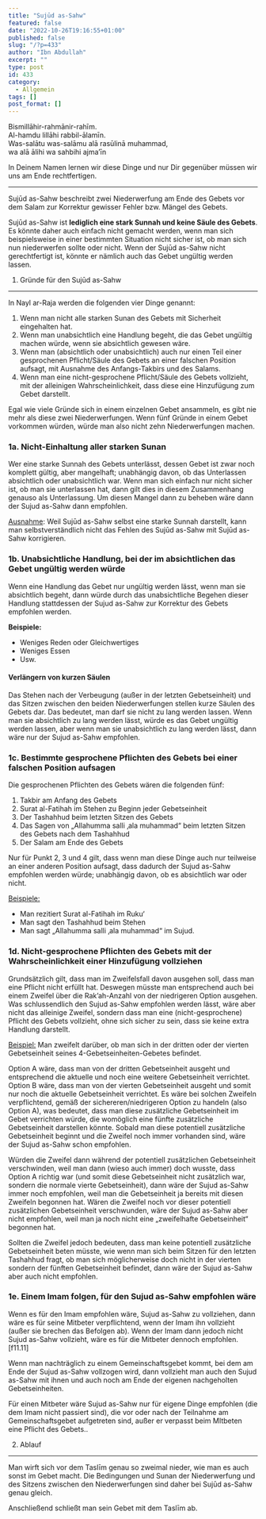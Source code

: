 ```yaml
---
title: "Sujūd as-Sahw"
featured: false
date: "2022-10-26T19:16:55+01:00"
published: false
slug: "/?p=433"
author: "Ibn Abdullah"
excerpt: ""
type: post
id: 433
category:
  - Allgemein
tags: []
post_format: []
---
```


Bismillāhir-rahmānir-rahīm.  
Al-hamdu lillāhi rabbil-ālamīn.  
Was-salātu was-salāmu alā rasūlinā muhammad,  
wa alā ālihi wa sahbihi ajma’īn

In Deinem Namen lernen wir diese Dinge und nur Dir gegenüber müssen wir uns am Ende rechtfertigen.

---

Sujūd as-Sahw beschreibt zwei Niederwerfung am Ende des Gebets vor dem Salam zur Korrektur gewisser Fehler bzw. Mängel des Gebets.

Sujūd as-Sahw ist **lediglich eine stark Sunnah und keine Säule des Gebets**. Es könnte daher auch einfach nicht gemacht werden, wenn man sich beispielsweise in einer bestimmten Situation nicht sicher ist, ob man sich nun niederwerfen sollte oder nicht. Wenn der Sujūd as-Sahw nicht gerechtfertigt ist, könnte er nämlich auch das Gebet ungültig werden lassen.

1. Gründe für den Sujūd as-Sahw

---

In Nayl ar-Raja werden die folgenden vier Dinge genannt:

1. Wenn man nicht alle starken Sunan des Gebets mit Sicherheit eingehalten hat.
2. Wenn man unabsichtlich eine Handlung begeht, die das Gebet ungültig machen würde, wenn sie absichtlich gewesen wäre.
3. Wenn man (absichtlich oder unabsichtlich) auch nur einen Teil einer gesprochenen Pflicht/Säule des Gebets an einer falschen Position aufsagt, mit Ausnahme des Anfangs-Takbirs und des Salams.
4. Wenn man eine nicht-gesprochene Pflicht/Säule des Gebets vollzieht, mit der alleinigen Wahrscheinlichkeit, dass diese eine Hinzufügung zum Gebet darstellt.

Egal wie viele Gründe sich in einem einzelnen Gebet ansammeln, es gibt nie mehr als diese zwei Niederwerfungen. Wenn fünf Gründe in einem Gebet vorkommen würden, würde man also nicht zehn Niederwerfungen machen.

### 1a. Nicht-Einhaltung aller starken Sunan

Wer eine starke Sunnah des Gebets unterlässt, dessen Gebet ist zwar noch komplett gültig, aber mangelhaft; unabhängig davon, ob das Unterlassen absichtlich oder unabsichtlich war. Wenn man sich einfach nur nicht sicher ist, ob man sie unterlassen hat, dann gilt dies in diesem Zusammenhang genauso als Unterlassung. Um diesen Mangel dann zu beheben wäre dann der Sujud as-Sahw dann empfohlen.

<span style="text-decoration: underline;">Ausnahme</span>: Weil Sujūd as-Sahw
selbst eine starke Sunnah darstellt, kann man selbstverständlich nicht das
Fehlen des Sujūd as-Sahw mit Sujūd as-Sahw korrigieren.

### 1b. Unabsichtliche Handlung, bei der im absichtlichen das Gebet ungültig werden würde

Wenn eine Handlung das Gebet nur ungültig werden lässt, wenn man sie absichtlich begeht, dann würde durch das unabsichtliche Begehen dieser Handlung stattdessen der Sujud as-Sahw zur Korrektur des Gebets empfohlen werden.

**Beispiele:**

- Weniges Reden oder Gleichwertiges
- Weniges Essen
- Usw.

#### Verlängern von kurzen Säulen

Das Stehen nach der Verbeugung (außer in der letzten Gebetseinheit) und das Sitzen zwischen den beiden Niederwerfungen stellen kurze Säulen des Gebets dar. Das bedeutet, man darf sie nicht zu lang werden lassen. Wenn man sie absichtlich zu lang werden lässt, würde es das Gebet ungültig werden lassen, aber wenn man sie unabsichtlich zu lang werden lässt, dann wäre nur der Sujud as-Sahw empfohlen.

### 1c. Bestimmte gesprochene Pflichten des Gebets bei einer falschen Position aufsagen

Die gesprochenen Pflichten des Gebets wären die folgenden fünf:

1. Takbir am Anfang des Gebets
2. Surat al-Fatihah im Stehen zu Beginn jeder Gebetseinheit
3. Der Tashahhud beim letzten Sitzen des Gebets
4. Das Sagen von „Allahumma salli ‚ala muhammad“ beim letzten Sitzen des Gebets nach dem Tashahhud
5. Der Salam am Ende des Gebets

Nur für Punkt 2, 3 und 4 gilt, dass wenn man diese Dinge auch nur teilweise an einer anderen Position aufsagt, dass dadurch der Sujud as-Sahw empfohlen werden würde; unabhängig davon, ob es absichtlich war oder nicht.

<span style="text-decoration: underline;">Beispiele:</span>

- Man rezitiert Surat al-Fatihah im Ruku‘
- Man sagt den Tashahhud beim Stehen
- Man sagt „Allahumma salli ‚ala muhammad“ im Sujud.

### 1d. Nicht-gesprochene Pflichten des Gebets mit der Wahrscheinlichkeit einer Hinzufügung vollziehen

Grundsätzlich gilt, dass man im Zweifelsfall davon ausgehen soll, dass man eine Pflicht nicht erfüllt hat. Deswegen müsste man entsprechend auch bei einem Zweifel über die Rak’ah-Anzahl von der niedrigeren Option ausgehen. Was schlussendlich den Sujud as-Sahw empfohlen werden lässt, wäre aber nicht das alleinige Zweifel, sondern dass man eine (nicht-gesprochene) Pflicht des Gebets vollzieht, ohne sich sicher zu sein, dass sie keine extra Handlung darstellt.

<span style="text-decoration: underline;">Beispiel:</span> Man zweifelt darüber,
ob man sich in der dritten oder der vierten Gebetseinheit seines 4-Gebetseinheiten-Gebetes
befindet.

Option A wäre, dass man von der dritten Gebetseinheit ausgeht und entsprechend die aktuelle und noch eine weitere Gebetseinheit verrichtet. Option B wäre, dass man von der vierten Gebetseinheit ausgeht und somit nur noch die aktuelle Gebetseinheit verrichtet. Es wäre bei solchen Zweifeln verpflichtend, gemäß der sichereren/niedrigeren Option zu handeln (also Option A), was bedeutet, dass man diese zusätzliche Gebetseinheit im Gebet verrichten würde, die womöglich eine fünfte zusätzliche Gebetseinheit darstellen könnte. Sobald man diese potentiell zusätzliche Gebetseinheit beginnt und die Zweifel noch immer vorhanden sind, wäre der Sujud as-Sahw schon empfohlen.

Würden die Zweifel dann während der potentiell zusätzlichen Gebetseinheit verschwinden, weil man dann (wieso auch immer) doch wusste, dass Option A richtig war (und somit diese Gebetseinheit nicht zusätzlich war, sondern die normale vierte Gebetseinheit), dann wäre der Sujud as-Sahw immer noch empfohlen, weil man die Gebetseinheit ja bereits mit diesen Zweifeln begonnen hat. Wären die Zweifel noch vor dieser potentiell zusätzlichen Gebetseinheit verschwunden, wäre der Sujud as-Sahw aber nicht empfohlen, weil man ja noch nicht eine „zweifelhafte Gebetseinheit“ begonnen hat.

Sollten die Zweifel jedoch bedeuten, dass man keine potentiell zusätzliche Gebetseinheit beten müsste, wie wenn man sich beim Sitzen für den letzten Tashahhud fragt, ob man sich möglicherweise doch nicht in der vierten sondern der fünften Gebetseinheit befindet, dann wäre der Sujud as-Sahw aber auch nicht empfohlen.

### 1e. Einem Imam folgen, für den Sujud as-Sahw empfohlen wäre

Wenn es für den Imam empfohlen wäre, Sujud as-Sahw zu vollziehen, dann wäre es für seine Mitbeter verpflichtend, wenn der Imam ihn vollzieht (außer sie brechen das Befolgen ab). Wenn der Imam dann jedoch nicht Sujud as-Sahw vollzieht, wäre es für die Mitbeter dennoch empfohlen. \[f11.11\]

Wenn man nachträglich zu einem Gemeinschaftsgebet kommt, bei dem am Ende der Sujud as-Sahw vollzogen wird, dann vollzieht man auch den Sujud as-Sahw mit ihnen und auch noch am Ende der eigenen nachgeholten Gebetseinheiten.

Für einen Mitbeter wäre Sujud as-Sahw nur für eigene Dinge empfohlen (die dem Imam nicht passiert sind), die vor oder nach der Teilnahme am Gemeinschaftsgebet aufgetreten sind, außer er verpasst beim MItbeten eine Pflicht des Gebets..

2. Ablauf

---

Man wirft sich vor dem Taslīm genau so zweimal nieder, wie man es auch sonst im Gebet macht. Die Bedingungen und Sunan der Niederwerfung und des Sitzens zwischen den Niederwerfungen sind daher bei Sujūd as-Sahw genau gleich.

Anschließend schließt man sein Gebet mit dem Taslīm ab.
